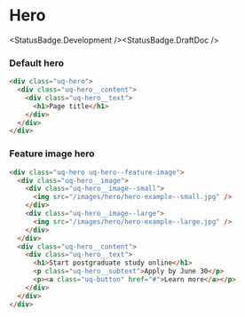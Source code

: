
<Meta title="Components/Hero/All" />

# Hero

<StatusBadge.Development /><StatusBadge.DraftDoc />

### Default hero

<Canvas withSource="none" withToolbar>
  <Story id="components-hero--default-hero" height={505} />
</Canvas>

```html
<div class="uq-hero">  
  <div class="uq-hero__content">
    <div class="uq-hero__text">
      <h1>Page title</h1>
    </div>
  </div>
</div>
```

### Feature image hero

<Canvas withSource="none" withToolbar>
  <Story id="components-hero--feature-hero" height={505} />
</Canvas>

```html
<div class="uq-hero uq-hero--feature-image">  
  <div class="uq-hero__image">
    <div class="uq-hero__image--small">
      <img src="/images/hero/hero-example--small.jpg" />
    </div>
    <div class="uq-hero__image--large">
      <img src="/images/hero/hero-example--large.jpg" />
    </div>
  </div>
  <div class="uq-hero__content">
    <div class="uq-hero__text">
      <h1>Start postgraduate study online</h1>
      <p class="uq-hero__subtext">Apply by June 30</p>
      <p><a class="uq-button" href="#">Learn more</a></p>
    </div>
  </div>
</div>
```